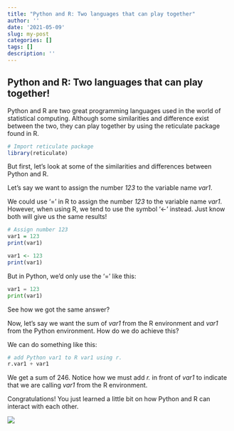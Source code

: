 ```yaml
---
title: "Python and R: Two languages that can play together"
author: ''
date: '2021-05-09'
slug: my-post
categories: []
tags: []
description: ''
---
```


## Python and R: Two languages that can play together!

Python and R are two great programming languages used in the world of statistical computing. Although some similarities and difference exist between the two, they can play together by using the reticulate package found in R.

```R
# Import reticulate package
library(reticulate)
```

But first, let's look at some of the similarities and differences between Python and R.


Let's say we want to assign the number *123* to the variable name *var1*. 

We could use '=' in R to assign the number *123* to the variable name *var1*. However, when using R, we tend to use the symbol '<-' instead. Just know both will give us the same results!

```R
# Assign number 123 
var1 = 123
print(var1)

var1 <- 123
print(var1)
```


But in Python, we'd only use the '=' like this:
```python
var1 = 123
print(var1)
```

See how we got the same answer?


Now, let's say we want the sum of *var1* from the R environment and *var1* from the Python environment. How do we do achieve this?

We can do something like this:

```python
# add Python var1 to R var1 using r.
r.var1 + var1

```

We get a sum of 246. Notice how we must add *r.* in front of *var1* to indicate that we are calling *var1* from the R environment.



Congratulations! You just learned a little bit on how Python and R can interact with each other.

![](/post/2021-05-09-my-post_files/winnie.gif)
